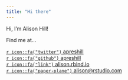 ```yaml
---
title: "Hi there"
---
```


Hi, I'm Alison Hill!

Find me at...

[`r icon::fa("twitter")` apreshill](http://twitter.com/apreshill)  
[`r icon::fa("github")` apreshill](http://github.com/apreshill)  
[`r icon::fa("link")` alison.rbind.io](https://alison.rbind.io)  
[`r icon::fa("paper-plane")` alison@rstudio.com](mailto:alison@rstudio.com)
